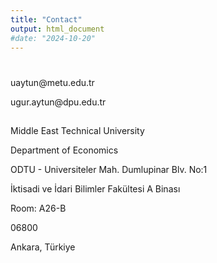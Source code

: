 ```yaml
---
title: "Contact"
output: html_document
#date: "2024-10-20"
---
```


#
#
#
#
#


## 
uaytun@metu.edu.tr

ugur.aytun@dpu.edu.tr


##
Middle East Technical University

Department of Economics

ODTU - Universiteler Mah. Dumlupinar Blv. No:1 

İktisadi ve İdari Bilimler Fakültesi A Binası 

Room: A26-B

06800

Ankara, Türkiye